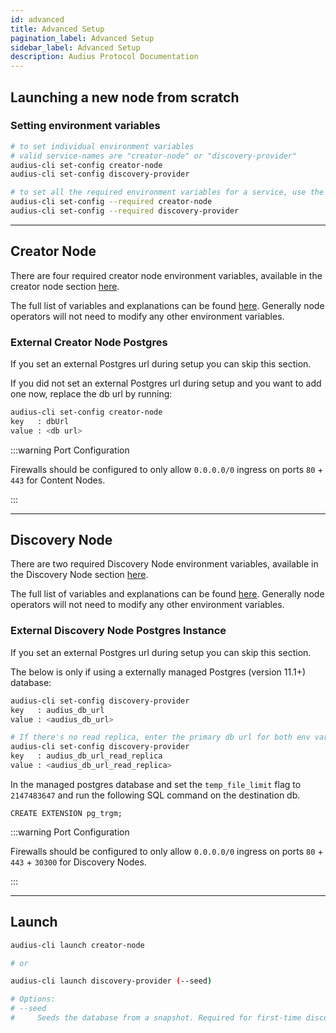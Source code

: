 ```yaml
---
id: advanced
title: Advanced Setup
pagination_label: Advanced Setup
sidebar_label: Advanced Setup
description: Audius Protocol Documentation
---
```


## Launching a new node from scratch

### Setting environment variables

```sh
# to set individual environment variables
# valid service-names are "creator-node" or "discovery-provider"
audius-cli set-config creator-node
audius-cli set-config discovery-provider

# to set all the required environment variables for a service, use the --required flag
audius-cli set-config --required creator-node
audius-cli set-config --required discovery-provider
```

---

## Creator Node

There are four required creator node environment variables, available in the creator node section
[here](/node-operator/setup/installation#creator-node).

The full list of variables and explanations can be found
[here](https://github.com/AudiusProject/audius-protocol/blob/main/creator-node/src/config.js).
Generally node operators will not need to modify any other environment variables.

### External Creator Node Postgres

If you set an external Postgres url during setup you can skip this section.

If you did not set an external Postgres url during setup and you want to add one now, replace the db
url by running:

```sh
audius-cli set-config creator-node
key   : dbUrl
value : <db url>
```

:::warning Port Configuration

Firewalls should be configured to only allow `0.0.0.0/0` ingress on ports `80` + `443` for Content
Nodes.

:::

---

## Discovery Node

There are two required Discovery Node environment variables, available in the Discovery Node section
[here](/node-operator/setup/installation#discovery-node).

The full list of variables and explanations can be found
[here](https://github.com/AudiusProject/audius-protocol/blob/main/packages/discovery-provider/default_config.ini).
Generally node operators will not need to modify any other environment variables.

### External Discovery Node Postgres Instance

If you set an external Postgres url during setup you can skip this section.

The below is only if using a externally managed Postgres (version 11.1+) database:

```sh
audius-cli set-config discovery-provider
key   : audius_db_url
value : <audius_db_url>

# If there's no read replica, enter the primary db url for both env vars.
audius-cli set-config discovery-provider
key   : audius_db_url_read_replica
value : <audius_db_url_read_replica>
```

In the managed postgres database and set the `temp_file_limit` flag to `2147483647` and run the
following SQL command on the destination db.

```
CREATE EXTENSION pg_trgm;
```

:::warning Port Configuration

Firewalls should be configured to only allow `0.0.0.0/0` ingress on ports `80` + `443` + `30300` for
Discovery Nodes.

:::

---

## Launch

```sh
audius-cli launch creator-node

# or

audius-cli launch discovery-provider (--seed)

# Options:
# --seed
#     Seeds the database from a snapshot. Required for first-time discovery setup.
```
